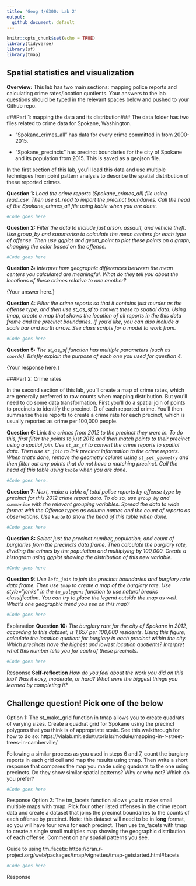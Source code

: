 ```yaml
---
title: 'Geog 4/6300: Lab 2'
output:
  github_document: default
---
```


```r
knitr::opts_chunk$set(echo = TRUE)
library(tidyverse)
library(sf)
library(tmap)
```

## Spatial statistics and visualization

**Overview:**
This lab has two main sections: mapping police reports and calculating crime rates/location quotients. Your answers to the lab questions should be typed in the relevant spaces below and pushed to your Github repo. 

###Part 1: mapping the data and its distribution###
The data folder has two files related to crime data for Spokane, Washington.  

* “Spokane_crimes_all” has data for every crime committed in from 2000-2015. 

* "Spokane_precincts" has precinct boundaries for the city of Spokane and its population from 2015. This is saved as a geojson file.

In the first section of this lab, you'll load this data and use multiple techniques from point pattern analysis to describe the spatial distribution of these reported crimes. 

**Question 1:** _Load the crime reports (Spokane_crimes_all) file using read_csv. Then use st_read to import the precinct boundaries. Call the head of the Spokane_crimes_all file using kable when you are done._

```r
#Code goes here
```

**Question 2:** _Filter the data to include just arson, assault, and vehicle theft. Use group_by and summarise to calculate the mean centers for each type of offense. Then use ggplot and geom_point to plot these points on a graph, changing the color based on the offense._

```r
#Code goes here
```

**Question 3:** _Interpret how geographic differences between the mean centers you calculated are meaningful. What do they tell you about the locations of these crimes relative to one another?_

{Your answer here.}

**Question 4:** _Filter the crime reports so that it contains just murder as the offense type, and then use st_as_sf to convert these to spatial data. Using tmap, create a map that shows the location of all reports in the this data frame and the precinct boundaries. If you'd like, you can also include a scale bar and north arrow. See class scripts for a model to work from._

```r
#Code goes here
```

**Question 5:** _The st_as_sf function has multiple parameters (such as `coords`). Briefly explain the purpose of each one you used for question 4._

{Your response here.}

###Part 2: Crime rates

In the second section of this lab, you'll create a map of crime rates, which are generally preferred to raw counts when mapping distribution. But you'll need to do some data transformation. First you'll do a spatial join of points to precincts to identify the precinct ID of each reported crime. You'll then summarise these reports to create a crime rate for each precinct, which is usually reported as crime per 100,000 people.

**Question 6:** _Link the crimes from 2012 to the precinct they were in. To do this, first filter the points to just 2012 and then match points to their precinct using a spatial join. Use `st_as_sf` to convert the crime reports to spatial data. Then use `st_join` to link precinct information to the crime reports. When that's done, remove the geometry column using `st_set_geometry` and then filter out any points that do not have a matching precinct. Call the head of this table using `kable` when you are done._

```r
#Code goes here.
```

**Question 7:** _Next, make a table of *total police reports by offense type by precinct* for this 2012 crime report data. To do so, use `group_by` and `summarise` with the relevant grouping variables. Spread the data to wide format with the Offense types as column names and the count of reports as observations. Use `kable` to show the head of this table when done._

```r
#Code goes here
```

**Question 8:** _Select just the precinct number, population, and count of burglaries from the precincts data frame. Then calculate the *burglary rate*, dividing the crimes by the population and multiplying by 100,000. Create a histogram using ggplot showing the distribution of this new variable._ 

```r
#Code goes here
```

**Question 9:** _Use `left_join` to join the precinct boundaries and burglary rate data frame. Then use `tmap` to create a map of the burglary rate. Use style="jenks" in the `tm_polygons` function to use natural breaks classification. You can try to place the legend outside the map as well. What's one geographic trend you see on this map?_

```r
#Code goes here
```

{Explanation goes here.}

**Question 10:** _The burglary rate for the city of Spokane in 2012, according to this dataset, is 1,657 per 100,000 residents. Using this figure, calculate the location quotient for burglary in each precinct within the city. Which precincts have the highest and lowest location quotients? Interpret what this number tells you for each of these precincts._

```r
#Code goes here
```

{Response goes here.}

**Self-reflection** _How do you feel about the work you did on this lab? Was it easy, moderate, or hard? What were the biggest things you learned by completing it?_

## Challenge question! Pick one of the below

Option 1:
The st_make_grid function in tmap allows you to create quadrats of varying sizes. Create a quadrat grid for Spokane using the precinct polygons that you think is of appropriate scale. See this walkthrough for how to do so: https://vialab.mit.edu/tutorials/module/mapping-in-r-street-trees-in-camberville/

Following a similar process as you used in steps 6 and 7, count the burglary reports in each grid cell and map the results using tmap. Then write a short response that compares the map you made using quadrats to the one using precincts. Do they show similar spatial patterns? Why or why not? Which do you prefer? 

```r
#Code goes here
```

{Response goes here}


Option 2: 
The tm_facets function allows you to make small multiple maps with tmap. Pick four other listed offenses in the crime report data and create a dataset that joins the precinct boundaries to the counts of each offense by precinct. Note: this dataset will need to be in **long** format, so you will have four rows for each precinct. Then use tm_facets with tmap to create a single small multiples map showing the geographic distribution of each offense. Comment on any spatial patterns you see.

Guide to using tm_facets: https://cran.r-project.org/web/packages/tmap/vignettes/tmap-getstarted.html#facets

```r
#Code goes here
```

{Response goes here}

